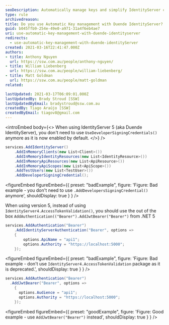 ```yaml
---
seoDescription: Automatically manage keys and simplify IdentityServer configuration with out-of-the-box features in version 5.
type: rule
archivedreason:
title: Do you use Automatic Key management with Duende IdentityServer?
guid: b045ffb9-254e-49e0-a971-31a4f6eb4ae7
uri: use-automatic-key-management-with-duende-identityserver
redirects:
  - use-automatic-key-management-with-duende-identityServer
created: 2021-03-16T22:41:47.000Z
authors:
- title: Anthony Nguyen
  url: https://ssw.com.au/people/anthony-nguyen/
- title: William Liebenberg
  url: https://ssw.com.au/people/william-liebenberg/
- title: Matt Goldman
  url: https://ssw.com.au/people/matt-goldman
related:

lastUpdated: 2021-03-17T06:09:01.000Z
lastUpdatedBy: Brady Stroud [SSW]
lastUpdatedByEmail: bradystroud@ssw.com.au
createdBy: Tiago Araújo [SSW]
createdByEmail: tiagov8@gmail.com
---
```


<introEmbed
  body={<>
When using IdentityServer 5 (aka Duende IdentityServer), you don't need to use `UseDeveloperSigningCredentials()` anymore as it is now enabled by default.
  </>}
/>
```cs
services.AddIdentityServer()
    .AddInMemoryClients(new List<Client>())
    .AddInMemoryIdentityResources(new List<IdentityResource>())
    .AddInMemoryApiResources(new List<ApiResource>())
    .AddInMemoryApiScopes(new List<ApiScope>())
    .AddTestUsers(new List<TestUser>())
    .AddDeveloperSigningCredential();
```

<figureEmbed figureEmbed={{
  preset: "badExample",
  figure: 'Figure: Bad example - you don\'t need to use `.AddDevelopersSigningCredential()` anymore',
  shouldDisplay: true
} } />


When using version 5, instead of using `IdentityServer4.AccessTokenValidation()`, you should use the out of the box `AddAuthentication(("Bearer").AddJwtBearer("Bearer")` from .NET 5

```cs
services.AddAuthentication("Bearer")
    .AddIdentityServerAuthentication("Bearer", options =>
    {
        options.ApiName = "api1";
        options.Authority = "https://localhost:5000";
    });
```

<figureEmbed figureEmbed={{
  preset: "badExample",
  figure: 'Figure: Bad example - don\'t use `IdentityServer4.AccessTokenValidation` package as it is deprecated.',
  shouldDisplay: true
} } />


```cs
services.AddAuthentication("Bearer")
  .AddJwtBearer("Bearer", options =>
    {
      options.Audience = "api1";
      options.Authority = "https://localhost:5000";
    });
```

<figureEmbed figureEmbed={{
  preset: "goodExample",
  figure: 'Figure: Good example - use `AddJwtBearer("Bearer")` instead',
  shouldDisplay: true
} } />
